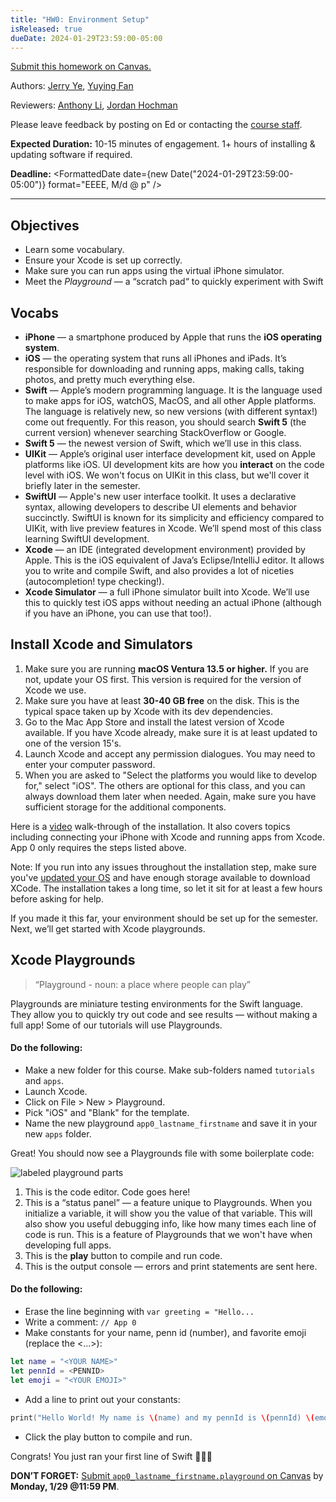 ```yaml
---
title: "HW0: Environment Setup"
isReleased: true
dueDate: 2024-01-29T23:59:00-05:00
---
```


[Submit this homework on Canvas.](https://canvas.upenn.edu/courses/1774063/assignments/12057154)

Authors: [Jerry Ye](https://github.com/jerry1ye10), [Yuying Fan](https://github.com/fyy26)

Reviewers: [Anthony Li](https://github.com/anli5005), [Jordan Hochman](https://github.com/jhawk0224)

Please leave feedback by posting on Ed or contacting the [course staff](/).

**Expected Duration:** 10-15 minutes of engagement. 1+ hours of installing & updating software if required.

**Deadline:** <FormattedDate date={new Date("2024-01-29T23:59:00-05:00")} format="EEEE, M/d @ p" />

- - - -

## Objectives

* Learn some vocabulary.
* Ensure your Xcode is set up correctly.
* Make sure you can run apps using the virtual iPhone simulator.
* Meet the _Playground_ — a “scratch pad“ to quickly experiment with Swift

## Vocabs

* **iPhone** — a smartphone produced by Apple that runs the **iOS operating system**.
* **iOS** — the operating system that runs all iPhones and iPads. It’s responsible for downloading and running apps,
  making calls, taking photos, and pretty much everything else.
* **Swift** — Apple’s modern programming language. It is the language used to make apps for iOS, watchOS, MacOS, and all
  other Apple platforms. The language is relatively new, so new versions (with different syntax!) come out frequently.
  For this reason, you should search **Swift 5** (the current version) whenever searching StackOverflow or Google.
* **Swift 5** — the newest version of Swift, which we’ll use in this class.
* **UIKit** — Apple’s original user interface development kit, used on Apple platforms like iOS. UI development kits are
  how you **interact** on the code level with iOS. We won't focus on UIKit in this class, but we'll cover it briefly
  later in the semester.
* **SwiftUI** — Apple's new user interface toolkit. It uses a declarative syntax, allowing developers to describe UI
  elements and behavior succinctly. SwiftUI is known for its simplicity and efficiency compared to UIKit, with live
  preview features in Xcode. We’ll spend most of this class learning SwiftUI development.
* **Xcode** — an IDE (integrated development environment) provided by Apple. This is the iOS equivalent of Java’s
  Eclipse/IntelliJ editor. It allows you to write and compile Swift, and also provides a lot of niceties
  (autocompletion! type checking!).
* **Xcode Simulator** — a full iPhone simulator built into Xcode. We’ll use this to quickly test iOS apps without
  needing an actual iPhone (although if you have an iPhone, you can use that too!).

## Install Xcode and Simulators

1. Make sure you are running **macOS Ventura 13.5 or higher.** If you are not, update your OS first. This version is
   required for the version of Xcode we use.
2. Make sure you have at least **30-40 GB free** on the disk. This is the typical space taken up by Xcode with its dev
   dependencies.
3. Go to the Mac App Store and install the latest version of Xcode available. If you have Xcode already, make sure it is
   at least updated to one of the version 15's.
4. Launch Xcode and accept any permission dialogues. You may need to enter your computer password.
5. When you are asked to "Select the platforms you would like to develop for," select "iOS". The others are optional for
   this class, and you can always download them
   later when needed. Again, make sure you have sufficient storage for the additional components.

Here is a [video](https://www.youtube.com/watch?v=LBYj-xVvM1k) walk-through of the installation. It also covers topics
including connecting your iPhone with Xcode and running apps from Xcode. App 0 only requires the steps listed above.

Note: If you run into any issues throughout the installation step, make sure
you've [updated your OS](https://support.apple.com/guide/mac-help/get-macos-updates-mchlpx1065/mac) and have enough
storage available to download XCode. The installation takes a long time, so let it sit for at least a few hours before
asking for help.

If you made it this far, your environment should be set up for the semester. Next, we’ll get started with Xcode
playgrounds.

## Xcode Playgrounds

> “Playground - noun: a place where people can play”

Playgrounds are miniature testing environments for the Swift language. They allow you to quickly try out code and see
results — without making a full app! Some of our tutorials will use Playgrounds.

#### Do the following:

- Make a new folder for this course. Make sub-folders named `tutorials` and `apps`.
- Launch Xcode.
- Click on File > New > Playground.
- Pick "iOS" and "Blank" for the template.
- Name the new playground `app0_lastname_firstname` and save it in your new `apps` folder.

Great! You should now see a Playgrounds file with some boilerplate code:

<img src="/~cis1951/images/playground_parts.png" alt="labeled playground parts"/>

1. This is the code editor. Code goes here!
2. This is a “status panel” — a feature unique to Playgrounds. When you initialize a variable, it will show you the
   value of that variable. This will also show you useful debugging info, like how many times each line of code is run.
   This is a feature of Playgrounds that we won't have when developing full apps.
3. This is the **play** button to compile and run code.
4. This is the output console — errors and print statements are sent here.

#### Do the following:

- Erase the line beginning with `var greeting = "Hello...`
- Write a comment: `// App 0`
- Make constants for your name, penn id (number), and favorite emoji (replace the \<...\>):

```swift
let name = "<YOUR NAME>"
let pennId = <PENNID>
let emoji = "<YOUR EMOJI>"
```

- Add a line to print out your constants:

```swift
print("Hello World! My name is \(name) and my pennId is \(pennId) \(emoji)")
```

- Click the play button to compile and run.

Congrats! You just ran your first line of Swift 🎉🎉🎉

**DON’T FORGET:** [Submit `app0_lastname_firstname.playground` on Canvas](https://canvas.upenn.edu/courses/1774063/assignments/12057154) by **Monday, 1/29 @11:59 PM**.
